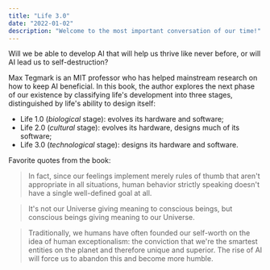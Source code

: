 ```yaml
---
title: "Life 3.0"
date: "2022-01-02"
description: "Welcome to the most important conversation of our time!"
---
```


Will we be able to develop AI that will help us thrive like never before, or will AI lead us to self-destruction?

Max Tegmark is an MIT professor who has helped mainstream research on how to keep AI beneficial.
In this book, the author explores the next phase of our existence by classifying life's development into three stages, distinguished by life's ability to design itself:

- Life 1.0 (_biological_ stage): evolves its hardware and software;
- Life 2.0 (_cultural_ stage): evolves its hardware, designs much of its software;
- Life 3.0 (_technological_ stage): designs its hardware and software.

Favorite quotes from the book:

> In fact, since our feelings implement merely rules of thumb that aren't appropriate in all situations, human behavior strictly speaking doesn't have a single well-defined goal at all.

> It's not our Universe giving meaning to conscious beings, but conscious beings giving meaning to our Universe.

> Traditionally, we humans have often founded our self-worth on the idea of human exceptionalism: the conviction that we're the smartest entities on the planet and therefore unique and superior. The rise of AI will force us to abandon this and become more humble.
